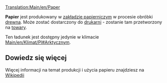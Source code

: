 [[Translation:Main/en/Paper]]{{en/-}}
{{pl/Ładunek|name=Papier
|image=Paper.png
|produced=[[Main/pl/Zakład papierniczy|Zakład papierniczy]]
|accepted=[[Main/pl/Drukarnia|Drukarnia]]
}}


'''Papier''' jest produkowany w [[Main/pl/Zakład papierniczy|zakładzie papierniczym]] w procesie obróbki [[Main/pl/Drewno|drewna]]. Może zostać dostarczony do [[Main/pl/Drukarnia|drukarni]] - zostanie tam przetworzony na [[Main/pl/Towary|towary]].

Ten ładunek jest dostępny jedynie w klimacie [[Main/en/Klimat/Pl#Arktyczny]]m.


==Dowiedz się więcej==

Więcej informacji na temat produkcji i użycia papieru znajdziesz na [https://pl.wikipedia.org/wiki/Papier Wikipedii]

{{pl/Navbox Ładunek}}